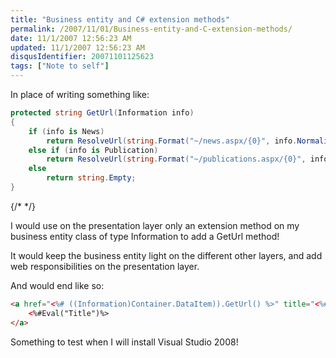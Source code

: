 ```yaml
---
title: "Business entity and C# extension methods"
permalink: /2007/11/01/Business-entity-and-C-extension-methods/
date: 11/1/2007 12:56:23 AM
updated: 11/1/2007 12:56:23 AM
disqusIdentifier: 20071101125623
tags: ["Note to self"]
---
```

In place of writing something like:

```csharp
protected string GetUrl(Information info)
{
    if (info is News)
        return ResolveUrl(string.Format("~/news.aspx/{0}", info.NormalizedTitle));
    else if (info is Publication)
        return ResolveUrl(string.Format("~/publications.aspx/{0}", info.NormalizedTitle));
    else
        return string.Empty;
}
```

{/* <!-- more --> */}

I would use on the presentation layer only an extension method on my business entity class of type Information to add a GetUrl method!

It would keep the business entity light on the different other layers, and add web responsibilities on the presentation layer.

And would end like so:

```html
<a href="<%# ((Information)Container.DataItem)).GetUrl() %>" title="<%#Eval("Title")%>">
    <%#Eval("Title")%>
</a>
```

Something to test when I will install Visual Studio 2008!

